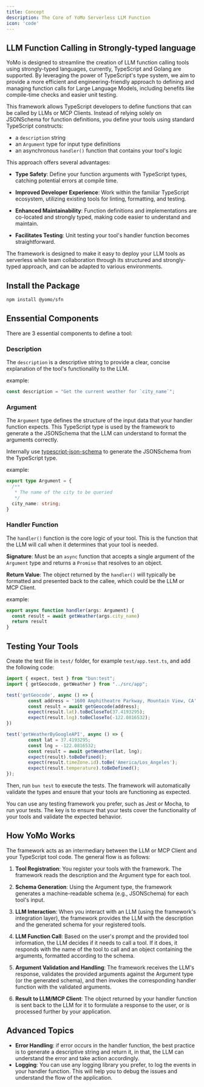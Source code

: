 ```yaml
---
title: Concept
description: The Core of YoMo Serverless LLM Function
icon: 'code'
---
```


## LLM Function Calling in Strongly-typed language 

YoMo is designed to streamline the creation of LLM function calling tools using strongly-typed languages, currently, TypeScript and Golang are supported. By leveraging the power of TypeScript's type system, we aim to provide a more efficient and engineering-friendly approach to defining and managing function calls for Large Language Models, including benefits like compile-time checks and easier unit testing.

This framework allows TypeScript developers to define functions that can be called by LLMs or MCP Clients. Instead of relying solely on JSONSchema for function definitions, you define your tools using standard TypeScript constructs: 

- a `description` string
- an `Argument` type for input type definitions
- an asynchronous `handler()` function that contains your tool's logic

This approach offers several advantages:

- **Type Safety**: Define your function arguments with TypeScript types, catching potential errors at compile time.

- **Improved Developer Experience**: Work within the familiar TypeScript ecosystem, utilizing existing tools for linting, formatting, and testing.

- **Enhanced Maintainability**: Function definitions and implementations are co-located and strongly typed, making code easier to understand and maintain.

- **Facilitates Testing**: Unit testing your tool's handler function becomes straightforward.

The framework is designed to make it easy to deploy your LLM tools as serverless while team collaboration through its structured and strongly-typed approach, and can be adapted to various environments.

## Install the Package

```bash
npm install @yomo/sfn
```

## Enssential Components

There are 3 essential components to define a tool:

### Description

The `description` is a descriptive string to provide a clear, concise explanation of the tool's functionality to the LLM.

example:

```typescript
const description = "Get the current weather for `city_name`";
```

### Argument

The `Argument` type defines the structure of the input data that your handler function expects. This TypeScript type is used by the framework to generate a the JSONSchema that the LLM can understand to format the arguments correctly.

Internally use [typescript-json-schema](https://github.com/YousefED/typescript-json-schema) to generate the JSONSchema from the TypeScript type. 

example:

```typescript
export type Argument = {
  /**
   * The name of the city to be queried
   */
  city_name: string;
}
```

### Handler Function

The `handler()` function is the core logic of your tool. This is the function that the LLM will call when it determines that your tool is needed.

**Signature**: Must be an `async` function that accepts a single argument of the `Argument` type and returns a `Promise` that resolves to an object.

**Return Value**: The object returned by the `handler()` will typically be formatted and presented back to the callee, which could be the LLM or MCP Client.

example:

```typescript
export async function handler(args: Argument) {
  const result = await getWeather(args.city_name)
  return result
}
```

## Testing Your Tools

Create the test file in `test/` folder, for example `test/app.test.ts`, and add the following code:

```typescript
import { expect, test } from "bun:test";
import { getGeocode, getWeather } from "../src/app";

test('getGeocode', async () => {
        const address = '1600 Amphitheatre Parkway, Mountain View, CA';
        const result = await getGeocode(address);
        expect(result.lat).toBeCloseTo(37.4193295);
        expect(result.lng).toBeCloseTo(-122.0816532);
})

test('getWeatherByGoogleAPI', async () => {
        const lat = 37.4193295;
        const lng = -122.0816532;
        const result = await getWeather(lat, lng);
        expect(result).toBeDefined();
        expect(result.timeZone.id).toBe('America/Los_Angeles');
        expect(result.temperature).toBeDefined();
});
```

Then, run `bun test` to execute the tests. The framework will automatically validate the types and ensure that your tools are functioning as expected.

You can use any testing framework you prefer, such as Jest or Mocha, to run your tests. The key is to ensure that your tests cover the functionality of your tools and validate the expected behavior.

## How YoMo Works

The framework acts as an intermediary between the LLM or MCP Client and your TypeScript tool code. The general flow is as follows:

1. **Tool Registration**: You register your tools with the framework. The framework reads the description and the Argument type for each tool.

2. **Schema Generation**: Using the Argument type, the framework generates a machine-readable schema (e.g., JSONSchema) for each tool's input.

3. **LLM Interaction**: When you interact with an LLM (using the framework's integration layer), the framework provides the LLM with the description and the generated schema for your registered tools.

4. **LLM Function Call**: Based on the user's prompt and the provided tool information, the LLM decides if it needs to call a tool. If it does, it responds with the name of the tool to call and an object containing the arguments, formatted according to the schema.

5. **Argument Validation and Handling**: The framework receives the LLM's response, validates the provided arguments against the Argument type (or the generated schema), and then invokes the corresponding handler function with the validated arguments.

6. **Result to LLM/MCP Client**: The object returned by your handler function is sent back to the LLM for it to formulate a response to the user, or is processed further by your application.

## Advanced Topics

- **Error Handling**: if error occurs in the handler function, the best practice is to generate a descriptive string and return it, in that, the LLM can understand the error and take action accordingly.
- **Logging**: You can use any logging library you prefer, to log the events in your handler function. This will help you to debug the issues and understand the flow of the application.
